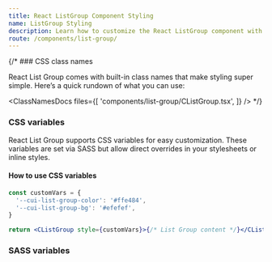 ```yaml
---
title: React ListGroup Component Styling
name: ListGroup Styling
description: Learn how to customize the React ListGroup component with CSS classes, variables, and SASS for flexible styling and seamless integration into your design.
route: /components/list-group/
---
```


{/* ### CSS class names

React List Group comes with built-in class names that make styling super simple. Here’s a quick rundown of what you can use:

<ClassNamesDocs
  files={[
    'components/list-group/CListGroup.tsx',
  ]}
/> */}

### CSS variables

React List Group supports CSS variables for easy customization. These variables are set via SASS but allow direct overrides in your stylesheets or inline styles.

<ScssDocs file="_list-group.scss" capture="list-group-css-vars"/>

#### How to use CSS variables

```jsx
const customVars = {
  '--cui-list-group-color': '#ffe484',
  '--cui-list-group-bg': '#efefef',
}

return <CListGroup style={customVars}>{/* List Group content */}</CListGroup>
```

### SASS variables

<ScssDocs file="_variables.scss" capture="list-group-variables"/>
